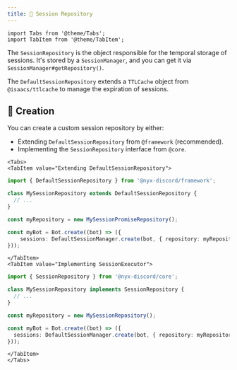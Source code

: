 ```yaml
---
title: 📔 Session Repository
---
```


```mdx-code-block
import Tabs from '@theme/Tabs';
import TabItem from '@theme/TabItem';
```

The `SessionRepository` is the object responsible for the temporal storage of sessions. It's stored by a
`SessionManager`, and you can get it via `SessionManager#getRepository()`.

The `DefaultSessionRepository` extends a `TTLCache` object from `@isaacs/ttlcache` to manage the expiration of sessions.

## 👷 Creation

You can create a custom session repository by either:

* Extending `DefaultSessionRepository` from `@framework` (recommended).
* Implementing the `SessionRepository` interface from `@core`.

```mdx-code-block
<Tabs>
<TabItem value="Extending DefaultSessionRepository">
```

```ts
import { DefaultSessionRepository } from '@nyx-discord/framework';

class MySessionRepository extends DefaultSessionRepository {
  // ...
}

const myRepository = new MySessionPromiseRepository();

const myBot = Bot.create((bot) => ({
    sessions: DefaultSessionManager.create(bot, { repository: myRepository }),
}));
```

```mdx-code-block
</TabItem>
<TabItem value="Implementing SessionExecutor">
```

```ts
import { SessionRepository } from '@nyx-discord/core';

class MySessionRepository implements SessionRepository {
  // ...
}

const myRepository = new MySessionRepository();

const myBot = Bot.create((bot) => ({
  sessions: DefaultSessionManager.create(bot, { repository: myRepository }),
}));
```

```mdx-code-block
</TabItem>
</Tabs>
```
